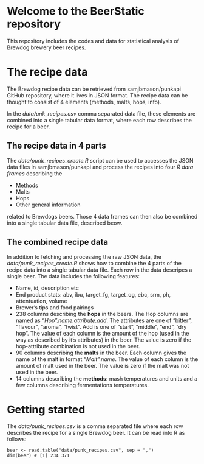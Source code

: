 # Welcome to the BeerStatic repository

This repository includes the codes and data for statistical analysis of Brewdog brewery beer recipes.

# The recipe data

The Brewdog recipe data can be retrieved from samjbmason/punkapi GitHub repository, where it lives in JSON format. The recipe data can be thought to consist of 4 elements (methods, malts, hops, info).  

In the *data/unk_recipes.csv* comma separated data file, these elements are combined into a single tabular data format, where each row describes the recipe for a beer.

## The recipe data in 4 parts

The *data/punk_recipes_create.R* script can be used to accesses the JSON data files in samjbmason/punkapi and process the recipes into four *R data frames* describing the

- Methods
- Malts
- Hops
- Other general information

related to Brewdogs beers. Those 4 data frames can then also be combined into a single tabular data file, described beow.

## The combined recipe data

In addition to fetching and processing the raw JSON data, the *data/punk_recipes_create.R* shows how to combine the 4 parts of the recipe data into a single tabular data file. Each row in the data descripes a single beer. The data includes the following features:

- Name, id, description etc
- End product stats: abv, ibu, target_fg, target_og, ebc, srm, ph, attentuation, volume
- Brewer's tips and food pairings
- 238 columns describing the **hops** in the beers. The Hop columns are named as *"Hop".name.attribute.add*. The attributes are one of "bitter", "flavour", "aroma", "twist". Add is one of "start", "middle", "end", "dry hop". The value of each column is the amount of the hop (used in the way as described by it's attributes) in the beer. The value is zero if the hop-attribute combination is not used in the beer.
- 90 columns describing the **malts** in the beer. Each column gives the name of the malt in format *"Malt".name*. The value of each column is the amount of malt used in the beer. The value is zero if the malt was not used in the beer.
- 14 columns describing the **methods**: mash temperatures and units and a few columns describing fermentations temperatures. 

# Getting started

The *data/punk_recipes.csv* is a comma separated file where each row describes the recipe for a single Brewdog beer. It can be read into R as follows:

```
beer <- read.table("data/punk_recipes.csv", sep = ",")
dim(beer) # [1] 234 371
```

